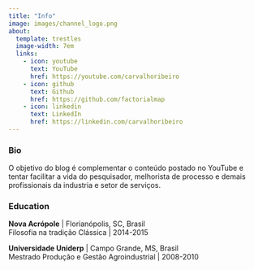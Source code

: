 ```yaml
---
title: "Info"
image: images/channel_logo.png
about:
  template: trestles
  image-width: 7em
  links:
    - icon: youtube
      text: YouTube
      href: https://youtube.com/carvalhoribeiro
    - icon: github
      text: Github
      href: https://github.com/factorialmap
    - icon: linkedin
      text: LinkedIn
      href: https://linkedin.com/carvalhoribeiro
---
```


### **Bio**

O objetivo do blog é complementar o conteúdo postado no YouTube e tentar facilitar a vida do pesquisador, melhorista de processo e demais profissionais da industria e setor de serviços.

### **Education**

**Nova Acrópole** \| Florianópolis, SC, Brasil\
Filosofia na tradição Clássica \| 2014-2015

**Universidade Uniderp** \| Campo Grande, MS, Brasil\
Mestrado Produção e Gestão Agroindustrial \| 2008-2010
